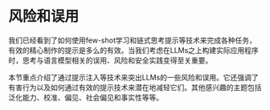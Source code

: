 # 风险和误用



我们已经看到了如何使用few-shot学习和链式思考提示等技术来完成各种任务，有效的精心制作的提示是多么的有效。当我们考虑在LLMs之上构建实际应用程序时，思考与语言模型相关的误用、风险和安全实践变得至关重要。

本节重点介绍了通过提示注入等技术来突出LLMs的一些风险和误用。它还强调了有害行为以及如何通过有效的提示技术来潜在地减轻它们。其他感兴趣的主题包括泛化能力、校准、偏见、社会偏见和事实性等等。

<ContentFileNames section="risks" lang="zh"/>
